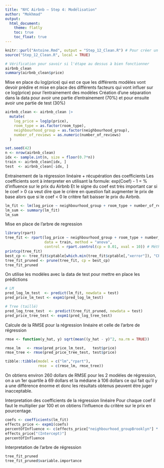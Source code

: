 ```yaml
---
title: "NYC Airbnb — Step 4: Modélisation"
author: "Mokhmad"
output:
  html_document:
    theme: flatly
    toc: true
    toc_float: true
---
```

```r
knitr::purl("Antoine.Rmd", output = "Step_12_Clean.R") # Pour créer un fichier .R de la data qui a été nettoyé pour pouvoir la réutiliser sans re écrire tout le code
source("Step_12_Clean.R", local = TRUE)
```

```r
# Vérification pour savoir si l'étape au dessus à bien fonctionner
airbnb_clean
summary(airbnb_clean$price)
```


Mise en place du log(price) qui est ce que les différents modèles vont devoir prédire et mise en place des différents facteurs qui vont influer sur ce log(price) pour l'entrainement des modèles
Création d'une séparation dans la data pour avoir une partie d'entrainement (70%) et pour ensuite avoir une partie de test (30%)

```r
airbnb_clean <- airbnb_clean |>
  mutate(
    log_price = log1p(price),
    room_type = as.factor(room_type),
    neighbourhood_group = as.factor(neighbourhood_group),
    number_of_reviews = as.numeric(number_of_reviews)
  )

set.seed(42)
n <- nrow(airbnb_clean)
idx <- sample.int(n, size = floor(0.7*n))
train <- airbnb_clean[idx, ]
test  <- airbnb_clean[-idx, ]
```


Entrainement de la régression linéaire + récupération des coefficients
Les coefficients sont à interpreter en utilisant la formule:  exp(Coef) - 1 = % d'influence sur le prix du Airbnb 
Et le signe du coef est très important car si le coef > 0 ca veut dire que le crière en question fait augmenter le prix de base alors que si 
le coef < 0 le critère fait baisser le prix du Airbnb.
```r
lm_fit <- lm(log_price ~ neighbourhood_group + room_type + number_of_reviews, data = train)
lm_sum <- summary(lm_fit)
lm_sum
```



Mise en place de l'arbre de regression
```r
library(rpart)
tree_fit <- rpart(log_price ~ neighbourhood_group + room_type + number_of_reviews,
                  data = train, method = "anova",
                  control = rpart.control(cp = 0.01, xval = 10)) # Méthode 'Anova' important car ici on veut une cible continue comme log(price)
printcp(tree_fit)
best_cp <- tree_fit$cptable[which.min(tree_fit$cptable[,"xerror"]), "CP"]
tree_fit_pruned <- prune(tree_fit, cp = best_cp)
tree_fit_pruned
```



On utilise les modèles avec la data de test pour mettre en place les prédictions
```r
# LM
pred_log_lm_test  <- predict(lm_fit, newdata = test)
pred_price_lm_test <- expm1(pred_log_lm_test)

# Tree (taillé)
pred_log_tree_test  <- predict(tree_fit_pruned, newdata = test)
pred_price_tree_test <- expm1(pred_log_tree_test)
```



Calcule de la RMSE pour la régression linéaire et celle de l'arbre de régression
```r
rmse <- function(y_hat, y) sqrt(mean((y_hat - y)^2, na.rm = TRUE))

rmse_lm   <- rmse(pred_price_lm_test,   test$price)
rmse_tree <- rmse(pred_price_tree_test, test$price)

tibble::tibble(model = c("lm","rpart"),
               rmse  = c(rmse_lm, rmse_tree))
```
On obtiens environ 260 dollars de RMSE pour les 2 modèles de régression, on a un 1er quartile à 69 dollars et la médiane à 106 dollars ce qui fait qu'il y a une différence énorme et donc les résultats obtenus peuvent être juger inacceptable.



Interpretation des coefficients de la régression linéaire 
Pour chaque coef il faut le multiplier par 100 et on obtiens l'influence du critère sur le prix en pourcentage.
```r
coefs <- coefficients(lm_fit)
effects_price <- expm1(coefs)
percentOfInfluence <- c(effects_price["neighbourhood_groupBrooklyn"] * 100, effects_price["neighbourhood_groupManhattan"] * 100, effects_price["neighbourhood_groupQueens"] * 100, effects_price["neighbourhood_groupStaten Island"] * 100, effects_price["room_typePrivate room"] * 100, effects_price["room_typeShared room"] * 100)
effects_price["(Intercept)"]
percentOfInfluence
```




Interpretation de l'arbre de régression 
```R
tree_fit_pruned
tree_fit_pruned$variable.importance
```